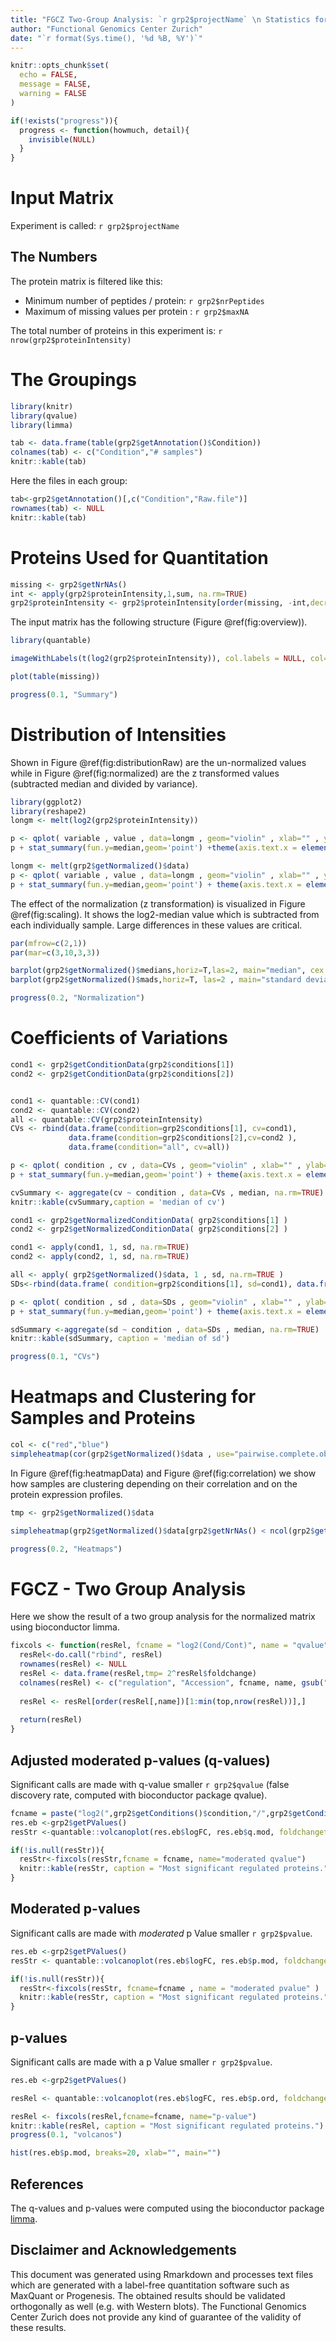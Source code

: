 ```yaml
---
title: "FGCZ Two-Group Analysis: `r grp2$projectName` \n Statistics for a Quantitative Protein Matrix"
author: "Functional Genomics Center Zurich"
date: "`r format(Sys.time(), '%d %B, %Y')`"
---
```


```r
knitr::opts_chunk$set(
  echo = FALSE,
  message = FALSE,
  warning = FALSE
)

if(!exists("progress")){
  progress <- function(howmuch, detail){
    invisible(NULL)
  }
}
```

# Input Matrix

Experiment is called: `r grp2$projectName`

## The Numbers

The protein matrix is filtered like this:

- Minimum number of peptides / protein: `r grp2$nrPeptides`
- Maximum of missing values per protein : `r grp2$maxNA`

The total number of proteins in this experiment is: `r nrow(grp2$proteinIntensity)`


# The Groupings


```r

library(knitr)
library(qvalue)
library(limma)

tab <- data.frame(table(grp2$getAnnotation()$Condition))
colnames(tab) <- c("Condition","# samples")
knitr::kable(tab)

```

Here the files in each group:

```r
tab<-grp2$getAnnotation()[,c("Condition","Raw.file")]
rownames(tab) <- NULL
knitr::kable(tab)

```

\pagebreak

# Proteins Used for Quantitation


```r
missing <- grp2$getNrNAs()
int <- apply(grp2$proteinIntensity,1,sum, na.rm=TRUE)
grp2$proteinIntensity <- grp2$proteinIntensity[order(missing, -int,decreasing = T),]

```


The input matrix has the following structure (Figure \@ref(fig:overview)).


```r
library(quantable)

imageWithLabels(t(log2(grp2$proteinIntensity)), col.labels = NULL, col=quantable::getBlueScale(21))
```

```r
plot(table(missing))

progress(0.1, "Summary")

```

\pagebreak


# Distribution of Intensities

Shown in Figure \@ref(fig:distributionRaw) are the un-normalized values while in Figure \@ref(fig:normalized)
are the z transformed values (subtracted median and divided by variance).

```r
library(ggplot2)
library(reshape2)
longm <- melt(log2(grp2$proteinIntensity))

p <- qplot( variable , value , data=longm , geom="violin" , xlab="" , ylab="log2(I)")
p + stat_summary(fun.y=median,geom='point') +theme(axis.text.x = element_text(angle = 90, hjust = 1))

```



```r

longm <- melt(grp2$getNormalized()$data)
p <- qplot( variable , value , data=longm , geom="violin" , xlab="" , ylab="z-score")
p + stat_summary(fun.y=median,geom='point') + theme(axis.text.x = element_text(angle = 90, hjust = 1))

```

The effect of the normalization (z transformation) is visualized in Figure \@ref(fig:scaling). It shows the log2-median value which is subtracted from each individually sample. Large differences in these values are critical.


```r
par(mfrow=c(2,1))
par(mar=c(3,10,3,3))

barplot(grp2$getNormalized()$medians,horiz=T,las=2, main="median", cex.names = 0.6)
barplot(grp2$getNormalized()$mads,horiz=T, las=2 , main="standard deviation", cex.names = 0.6)

progress(0.2, "Normalization")

```


\pagebreak

# Coefficients of Variations

```r
cond1 <- grp2$getConditionData(grp2$conditions[1])
cond2 <- grp2$getConditionData(grp2$conditions[2])


cond1 <- quantable::CV(cond1)
cond2 <- quantable::CV(cond2)
all <- quantable::CV(grp2$proteinIntensity)
CVs <- rbind(data.frame(condition=grp2$conditions[1], cv=cond1),
             data.frame(condition=grp2$conditions[2],cv=cond2 ),
             data.frame(condition="all", cv=all))

p <- qplot( condition , cv , data=CVs , geom="violin" , xlab="" , ylab="Coefficient of Variation (%)")
p + stat_summary(fun.y=median,geom='point') + theme(axis.text.x = element_text(angle = 90, hjust = 1))

```


```r
cvSummary <- aggregate(cv ~ condition , data=CVs , median, na.rm=TRUE)
knitr::kable(cvSummary,caption = 'median of cv')
```

\pagebreak

```r
cond1 <- grp2$getNormalizedConditionData( grp2$conditions[1] )
cond2 <- grp2$getNormalizedConditionData( grp2$conditions[2] )

cond1 <- apply(cond1, 1, sd, na.rm=TRUE)
cond2 <- apply(cond2, 1, sd, na.rm=TRUE)

all <- apply( grp2$getNormalized()$data, 1 , sd, na.rm=TRUE )
SDs<-rbind(data.frame( condition=grp2$conditions[1], sd=cond1), data.frame(condition=grp2$conditions[2],sd=cond2 ), data.frame(condition="all", sd=all))

p <- qplot( condition , sd , data=SDs , geom="violin" , xlab="" , ylab="sd of z-score")
p + stat_summary(fun.y=median,geom='point') + theme(axis.text.x = element_text(angle = 90, hjust = 1))

```

```r
sdSummary <-aggregate(sd ~ condition , data=SDs , median, na.rm=TRUE)
knitr::kable(sdSummary, caption = 'median of sd')

progress(0.1, "CVs")

```

\pagebreak

# Heatmaps and Clustering for Samples and Proteins

```r
col <- c("red","blue")
simpleheatmap(cor(grp2$getNormalized()$data , use="pairwise.complete.obs", method="spearman")^2,palette = getGreensScale(21),ColSideColors = col[as.factor(grp2$getAnnotation()$Condition)], margins = c(10,3))

```

In Figure \@ref(fig:heatmapData) and Figure \@ref(fig:correlation) we show how samples are clustering depending on their correlation and on the protein expression profiles.


```r
tmp <- grp2$getNormalized()$data

simpleheatmap(grp2$getNormalized()$data[grp2$getNrNAs() < ncol(grp2$getNormalized()$data)/2,],ColSideColors = col[as.factor(grp2$getAnnotation()$Condition)], margins=c(10,3) )

progress(0.2, "Heatmaps")
```


# FGCZ - Two Group Analysis

Here we show the result of a two group analysis for the normalized matrix using bioconductor limma. 

```r
fixcols <- function(resRel, fcname = "log2(Cond/Cont)", name = "qvalue", top = 20){
  resRel<-do.call("rbind", resRel)
  rownames(resRel) <- NULL
  resRel <- data.frame(resRel,tmp= 2^resRel$foldchange)
  colnames(resRel) <- c("regulation", "Accession", fcname, name, gsub("log2","",fcname))
  
  resRel <- resRel[order(resRel[,name])[1:min(top,nrow(resRel))],]
  
  return(resRel)
}

```

\newpage

## Adjusted moderated p-values (q-values)

Significant calls are made with q-value smaller `r grp2$qvalue` (false discovery rate, computed with bioconductor package qvalue). 

```r
fcname = paste("log2(",grp2$getConditions()$condition,"/",grp2$getConditions()$reference,")",sep="")
res.eb <-grp2$getPValues()
resStr <-quantable::volcanoplot(res.eb$logFC, res.eb$q.mod, foldchangethresh = grp2$qfoldchange , pthresh = grp2$qvalue ,labels=rownames(res.eb),xlab = fcname)

```

\newpage

```r
if(!is.null(resStr)){
  resStr<-fixcols(resStr,fcname = fcname, name="moderated qvalue")
  knitr::kable(resStr, caption = "Most significant regulated proteins.")
}
```

\newpage

## Moderated p-values

Significant calls are made with *moderated* p Value smaller `r grp2$pvalue`. 

```r
res.eb <-grp2$getPValues()
resStr <- quantable::volcanoplot(res.eb$logFC, res.eb$p.mod, foldchangethresh = grp2$pfoldchange , pthresh = grp2$pvalue ,labels=rownames(res.eb), xlab =fcname )
```

\newpage

```r
if(!is.null(resStr)){
  resStr<-fixcols(resStr, fcname=fcname , name = "moderated pvalue" )
  knitr::kable(resStr, caption = "Most significant regulated proteins.")
}
```

\newpage

## p-values

Significant calls are made with a p Value smaller `r grp2$pvalue`. 


```r
res.eb <-grp2$getPValues()

resRel <- quantable::volcanoplot(res.eb$logFC, res.eb$p.ord, foldchangethresh = grp2$pfoldchange , pthresh = grp2$pvalue ,labels=rownames(res.eb),xlab = fcname)

```

\newpage

<!-- Error handling if resRel is empty-->
```r
resRel <- fixcols(resRel,fcname=fcname, name="p-value")
knitr::kable(resRel, caption = "Most significant regulated proteins.")
progress(0.1, "volcanos")
```

\newpage

```r
hist(res.eb$p.mod, breaks=20, xlab="", main="")
```

## References

The q-values and p-values were computed using the bioconductor package [limma](https://bioconductor.org/packages/release/bioc/html/limma.html).

## Disclaimer and Acknowledgements

This document was generated using Rmarkdown and processes text files which are generated with a label-free quantitation software such as MaxQuant or Progenesis. 
The obtained results should be validated orthogonally as well (e.g. with Western blots). The Functional Genomics Center Zurich does not provide any kind of guarantee of the validity of these results.


